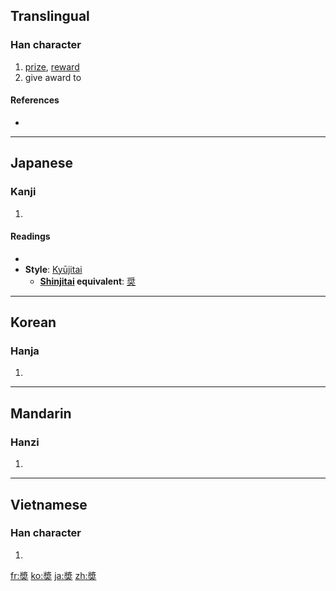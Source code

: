 {{also|奖|奨}}
==Translingual==

===Han character===
{{Han char|rn=37|rad=大|as=11|sn=14|four=|canj=女戈大 (VIK)}}

# [[prize]], [[reward]]
# give award to

====References====
* {{Han ref|kx=0254.010|dkj=05997|dj=0515.240|hdz=10548.030|uh=596C|ud=22892}}

----

==Japanese==

===Kanji===
{{ja-kanji|grade=|rs=大11}}

# {{defn|Japanese}}

====Readings====
* {{ja-readings|on=[[しょう]] (shō), [[そう]] (sō)|kun=[[すすめる]] (susumeru)}}
* '''Style''': [[Kyūjitai]]
** '''[[shinjitai|Shinjitai]] equivalent''': [[奨]]

----

==Korean==

===Hanja===
{{ko-hanja|hangeul=장|rv=jang|mr=chang}}

# {{defn|Korean|sort=大11}}

----

==Mandarin==

===Hanzi===
{{cmn-hanzi|sim=奖|pin=[[jiǎng]] ([[jiang3]])|wg=chiang<sup>3</sup>}}

# {{defn|Mandarin|sort=大11}}

----

==Vietnamese==

===Han character===
{{vi-hantu|[[tưởng]]|rs=大11}}

# {{defn|Vietnamese|sort=大11}}

[[fr:奬]]
[[ko:奬]]
[[ja:奬]]
[[zh:奬]]